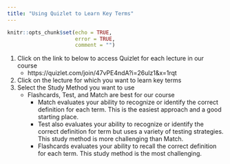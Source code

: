 ```yaml
---
title: "Using Quizlet to Learn Key Terms"
---
```


```r
knitr::opts_chunk$set(echo = TRUE,
                      error = TRUE,
                      comment = "")
```

1. Click on the link to below to access Quizlet for each lecture in our course
    - https://quizlet.com/join/47vPE4ndA?i=26ulz1&x=1rqt
1. Click on the lecture for which you want to learn key terms
1. Select the Study Method you want to use
    - Flashcards, Test, and Match are best for our course
        - Match evaluates your ability to recognize or identify the correct definition for each term.
        This is the easiest approach and a good starting place.
        - Test also evaluates your ability to recognize or identify the correct definition for term but uses a variety of testing strategies.
        This study method is more challenging than Match.
        - Flashcards evaluates your ability to recall the correct definition for each term.
        This study method is the most challenging.  
